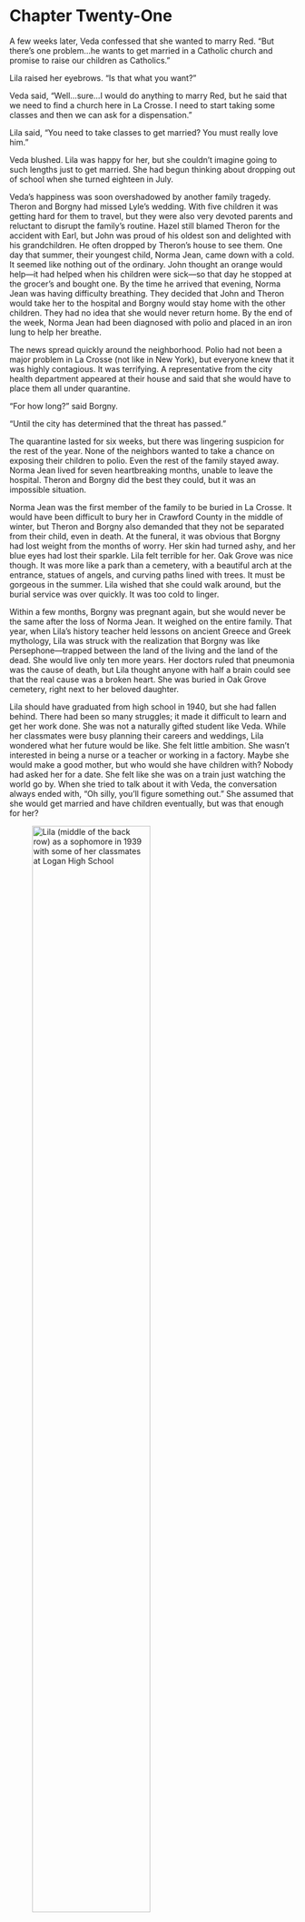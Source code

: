 # Chapter Twenty-One

A few weeks later, Veda confessed that she wanted to marry Red. "But there's one problem&hellip;he wants to get married in a Catholic church and promise to raise our children as Catholics." 

Lila raised her eyebrows. "Is that what you want?" 

Veda said, "Well&hellip;sure&hellip;I would do anything to marry Red, but he said that we need to find a church here in La Crosse. I need to start taking some classes and then we can ask for a dispensation." 

Lila said, "You need to take classes to get married? You must really love him." 

Veda blushed. Lila was happy for her, but she couldn't imagine going to such lengths just to get married. She had begun thinking about dropping out of school when she turned eighteen in July.

Veda's happiness was soon overshadowed by another family tragedy. Theron and Borgny had missed Lyle's wedding. With five children it was getting hard for them to travel, but they were also very devoted parents and reluctant to disrupt the family's routine. Hazel still blamed Theron for the accident with Earl, but John was proud of his oldest son and delighted with his grandchildren. He often dropped by Theron's house to see them. One day that summer, their youngest child, Norma Jean, came down with a cold. It seemed like nothing out of the ordinary. John thought an orange would help---it had helped when his children were sick---so that day he stopped at the grocer's and bought one. By the time he arrived that evening, Norma Jean was having difficulty breathing. They decided that John and Theron would take her to the hospital and Borgny would stay home with the other children. They had no idea that she would never return home. By the end of the week, Norma Jean had been diagnosed with polio and placed in an iron lung to help her breathe. 

The news spread quickly around the neighborhood. Polio had not been a major problem in La Crosse (not like in New York), but everyone knew that it was highly contagious. It was terrifying. A representative from the city health department appeared at their house and said that she would have to place them all under quarantine. 

"For how long?" said Borgny. 

"Until the city has determined that the threat has passed." 

The quarantine lasted for six weeks, but there was lingering suspicion for the rest of the year. None of the neighbors wanted to take a chance on exposing their children to polio. Even the rest of the family stayed away. Norma Jean lived for seven heartbreaking months, unable to leave the hospital. Theron and Borgny did the best they could, but it was an impossible situation.  

Norma Jean was the first member of the family to be buried in La Crosse. It would have been difficult to bury her in Crawford County in the middle of winter, but Theron and Borgny also demanded that they not be separated from their child, even in death. At the funeral, it was obvious that Borgny had lost weight from the months of worry. Her skin had turned ashy, and her blue eyes had lost their sparkle. Lila felt terrible for her. Oak Grove was nice though. It was more like a park than a cemetery, with a beautiful arch at the entrance, statues of angels, and curving paths lined with trees. It must be gorgeous in the summer. Lila wished that she could walk around, but the burial service was over quickly. It was too cold to linger.  

Within a few months, Borgny was pregnant again, but she would never be the same after the loss of Norma Jean. It weighed on the entire family. That year, when Lila's history teacher held lessons on ancient Greece and Greek mythology, Lila was struck with the realization that Borgny was like Persephone---trapped between the land of the living and the land of the dead. She would live only ten more years. Her doctors ruled that pneumonia was the cause of death, but Lila thought anyone with half a brain could see that the real cause was a broken heart. She was buried in Oak Grove cemetery, right next to her beloved daughter.  

Lila should have graduated from high school in 1940, but she had fallen behind. There had been so many struggles; it made it difficult to learn and get her work done. She was not a naturally gifted student like Veda. While her classmates were busy planning their careers and weddings, Lila wondered what her future would be like. She felt little ambition. She wasn't interested in being a nurse or a teacher or working in a factory. Maybe she would make a good mother, but who would she have children with? Nobody had asked her for a date. She felt like she was on a train just watching the world go by. When she tried to talk about it with Veda, the conversation always ended with, "Oh silly, you'll figure something out." She assumed that she would get married and have children eventually, but was that enough for her?  

![Lila (middle of the back row) as a sophomore in 1939 with some of her classmates at Logan High School](images/Akou12.jpg){fig-alt="Black and white high school yearbook photograph showing Lila in the back row. Her hairstyle and clothing are not noticeably different from the rest of her working-class peers. All of the students are white, teenage girls." fig-scap="Lila as a sophomore in 1939 with some of her classmates at Logan High School" width="70%"}

Looking around at her family, Lila was not sure what kind of life she wanted to have. Veda had decided to get married instead of becoming a nurse---was that a good decision? She seemed happy. Her mother had never worked outside of the home, but she had become a very harsh and bitter woman. Borgny was happy until Norma Jean got sick and died. Lila reflected that she wasn't sure if Aunt Hattie was happy or not. She had been married twice and worked outside of the home, even while married to Uncle Frank. Lila was intrigued, but the thought of asking Aunt Hattie for advice gave her a headache.  

## Notes

Like Veda, my other grandmother (born as Beatrice Englesby) converted to Catholicism so she could marry my grandfather. Both remained Catholics and raised their children in the Church. While conversion (and Protestant-Catholic intermarriage) was a serious concern or even taboo for many Americans in the early- to mid-20th century, Veda and Lila's parents were not very religious and did not object to the match or to Veda's conversion.

I remember hearing my mother and her sisters playfully tease one another with the name "Norma Jean." I had no idea that she was a real person who died as a child. Although it must have been painful for Theron to be partially cut off from the Slaback family (after his role in the death of his younger brother, Earl), it may have made him a better parent; he knew the value of life and wanted to do things better than his own parents had. When Theron died in 1994, he was buried next to Borgny at Oak Lawn Cemetery.  

Although Lila had white privilege, her gender and working-class background severely limited her career options. Some jobs in La Crosse were open to women (for example, in the Electric Auto Lite factory); however, as far as I can tell, Lila's mother and sisters (Izro and Veda) never worked for pay outside of the home once they were married.  

For more information, see @finkbeiner2012a, @goldin2021a, @oshinsky2005a, and @riley2013a.  

